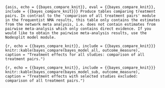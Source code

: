 ```{asis, echo = {{bayes_compare_knit}}, eval = {{bayes_compare_knit}}, include = {{bayes_compare_knit}}}
Produce tables comparing treatment pairs. In contrast to the 'comparison of all treatment pairs' module in the frequentist NMA results,
this table only contains the estimates from the network meta analysis, i.e. does not contain estimates from pairwise meta-analysis which only contains direct evidence.
If you would like to obtain the pairwise meta-analysis results, use the Nodesplit model module.
```

```{r, echo = {{bayes_compare_knit}}, include = {{bayes_compare_knit}}}
knitr::kable(bayes_compare(bayes_model_all, outcome_measure), 
             caption = "Treatment effects for all studies: comparison of all treatment pairs.")
```

```{r, echo = {{bayes_compare_knit}}, include = {{bayes_compare_knit}}}
knitr::kable(bayes_compare(bayes_model_sub, outcome_measure), 
             caption = "Treatment effects with selected studies excluded: comparison of all treatment pairs.")
```
